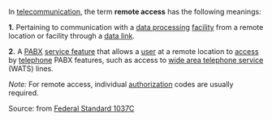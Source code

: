 In [[telecommunication]], the term '''remote access''' has the following meanings: 

<b>1.</b>  Pertaining to communication with a [[data processing]] [[facility]] from a remote location or facility through a [[data link]]. 

<b>2.</b>  A [[PABX]] [[service feature]] that allows a [[user]] at a remote location to [[access]] by [[telephone]] PABX features, such as access to [[wide area telephone service]] (WATS) lines. 

<i>Note:</i>  For remote access, individual [[authorization]] codes are usually required.

Source: from [[Federal Standard 1037C]]